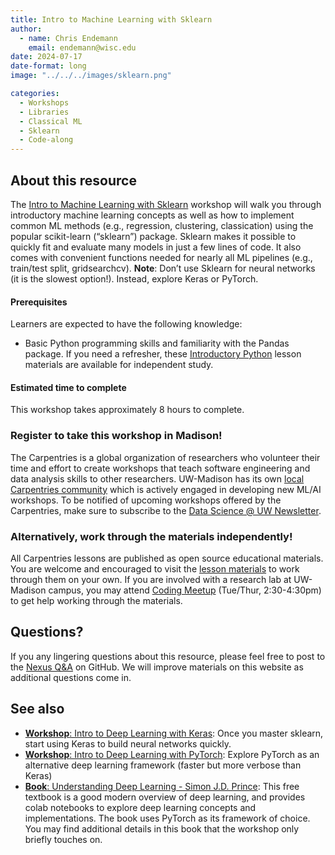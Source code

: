 ```yaml
---
title: Intro to Machine Learning with Sklearn
author: 
  - name: Chris Endemann
    email: endemann@wisc.edu
date: 2024-07-17
date-format: long
image: "../../../images/sklearn.png"

categories:
  - Workshops
  - Libraries
  - Classical ML
  - Sklearn
  - Code-along
---
```


## About this resource
The [Intro to Machine Learning with Sklearn](https://carpentries-incubator.github.io/machine-learning-novice-sklearn/) workshop will walk you through introductory machine learning concepts as well as how to implement common ML methods (e.g., regression, clustering, classication) using the popular scikit-learn ("sklearn") package. Sklearn makes it possible to quickly fit and evaluate many models in just a few lines of code. It also comes with convenient functions needed for nearly all ML pipelines (e.g., train/test split, gridsearchcv). **Note**: Don't use Sklearn for neural networks (it is the slowest option!). Instead, explore Keras or PyTorch.

#### Prerequisites
Learners are expected to have the following knowledge:

- Basic Python programming skills and familiarity with the Pandas package. If you need a refresher, these [Introductory Python](https://swcarpentry.github.io/python-novice-gapminder/) lesson materials are available for independent study.

#### Estimated time to complete
This workshop takes approximately 8 hours to complete. 

### Register to take this workshop in Madison!
The Carpentries is a global organization of researchers who volunteer their time and effort to create workshops that teach software engineering and data analysis skills to other researchers. UW-Madison has its own [local Carpentries community](https://datascience.wisc.edu/uw-madison-carpentries-community/) which is actively engaged in developing new ML/AI workshops. To be notified of upcoming workshops offered by the Carpentries, make sure to subscribe to the [Data Science @ UW Newsletter](https://datascience.wisc.edu/newsletter/). 

### Alternatively, work through the materials independently!
All Carpentries lessons are published as open source educational materials. You are welcome and encouraged to visit the [lesson materials](https://carpentries-incubator.github.io/machine-learning-novice-sklearn/) to work through them on your own. If you are involved with a research lab at UW-Madison campus, you may attend [Coding Meetup](https://datascience.wisc.edu/hub/#dropin) (Tue/Thur, 2:30-4:30pm) to get help working through the materials.

## Questions?
If you any lingering questions about this resource, please feel free to post to the [Nexus Q&A](https://github.com/UW-Madison-DataScience/ML-X-Nexus/discussions/categories/q-a) on GitHub. We will improve materials on this website as additional questions come in.

## See also
- [**Workshop**: Intro to Deep Learning with Keras](https://uw-madison-datascience.github.io/ML-X-Nexus/Learn/Workshops/Intro-Deeplearning_Keras.html): Once you master sklearn, start using Keras to build neural networks quickly.
- [**Workshop**: Intro to Deep Learning with PyTorch](https://uw-madison-datascience.github.io/ML-X-Nexus/Learn/Workshops/Intro-Deeplearning_PyTorch.html): Explore PyTorch as an alternative deep learning framework (faster but more verbose than Keras)
- [**Book**: Understanding Deep Learning - Simon J.D. Prince](https://uw-madison-datascience.github.io/ML-X-Nexus/Learn/Books/Intro-Deeplearning_SimonJDPrince.html): This free textbook is a good modern overview of deep learning, and provides colab notebooks to explore deep learning concepts and implementations. The book uses PyTorch as its framework of choice. You may find additional details in this book that the workshop only briefly touches on.
